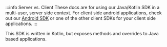:::info Server vs. Client
These docs are for using our Java/Kotlin SDK in a multi-user, server side context. For client side android applications, check out our [Android SDK](/client/Android) or one of the other client SDKs for your client side applications.
:::

This SDK is written in Kotlin, but exposes methods and overrides to Java based applications.
